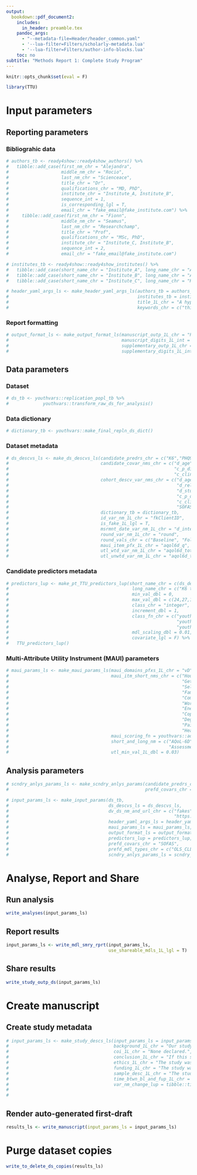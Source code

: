 ```yaml
---
output: 
  bookdown::pdf_document2:
    includes:
      in_header: preamble.tex
    pandoc_args: 
      - "--metadata-file=Header/header_common.yaml"
      - '--lua-filter=Filters/scholarly-metadata.lua'
      - '--lua-filter=Filters/author-info-blocks.lua'
    toc: no
subtitle: "Methods Report 1: Complete Study Program"
---
```

<!-- This is a template that you can adapt to use the reporting workflow tools of the TTU package. You should review the vignettes at https://ready4-dev.github.io/TTU/index.html to better understand each step. -->

<!---Do not modify this block. The code blocks in this document are not to be run when knitting this document.--->
```r
knitr::opts_chunk$set(eval = F)
```
\blandscape
<!---BLOCK_LANDSCAPE_START--->

```r
library(TTU)
```

# Input parameters

## Reporting parameters

### Bibliograhic data
<!-- Un-comment and edit the code chunk below with details on your authorship team. -->
```r
# authors_tb <- ready4show::ready4show_authors() %>%
#   tibble::add_case(first_nm_chr = "Alejandra",
#                    middle_nm_chr = "Rocio",
#                    last_nm_chr = "Scienceace",
#                    title_chr = "Dr",
#                    qualifications_chr = "MD, PhD",
#                    institute_chr = "Institute_A, Institute_B",
#                    sequence_int = 1,
#                    is_corresponding_lgl = T,
#                    email_chr = "fake_email@fake_institute.com") %>%
#     tibble::add_case(first_nm_chr = "Fionn",
#                    middle_nm_chr = "Seamus",
#                    last_nm_chr = "Researchchamp",
#                    title_chr = "Prof",
#                    qualifications_chr = "MSc, PhD",
#                    institute_chr = "Institute_C, Institute_B",
#                    sequence_int = 2,
#                    email_chr = "fake_email@fake_institute.com")
```
<!-- Un-comment and edit the code chunk below with details on your authorship team's institutes. The names supplied to the short_name_chr argument must correspond with values in the institute_chr column of the authors lookup table created in the previous step. -->
```r
# institutes_tb <- ready4show::ready4show_institutes() %>%
#   tibble::add_case(short_name_chr = "Institute_A", long_name_chr = "Awesome University, Shanghai") %>%
#   tibble::add_case(short_name_chr = "Institute_B", long_name_chr = "August Institution, London") %>%
#   tibble::add_case(short_name_chr = "Institute_C", long_name_chr = "Highly Ranked Uni, Montreal")
```
<!-- Un-comment and edit the code chunk below with details on the title and keywords for your study. -->
```r
# header_yaml_args_ls <- make_header_yaml_args_ls(authors_tb = authors_tb,
#                                                 institutes_tb = institutes_tb,
#                                                 title_1L_chr = "A hypothetical study using fake data for instructional purposes only",
#                                                 keywords_chr = c("this","is","a","replication","using","fake","data","do", "not","cite"))
```

### Report formatting
<!-- Un-comment and edit the code chunk below with details on the desired output formats for the scientific manuscript and supplementary reports and the number of digits of decimal extension that will be used when reporting numbers. -->
```r
# output_format_ls <- make_output_format_ls(manuscript_outp_1L_chr = "PDF",
#                                           manuscript_digits_1L_int = 2L,
#                                           supplementary_outp_1L_chr = "PDF",
#                                           supplementary_digits_1L_int = 2L)
```

## Data parameters

### Dataset
<!-- Un-comment and edit the code chunk below, replacing the fake dataset details with a command to read in your own data. -->
```r
# ds_tb <- youthvars::replication_popl_tb %>% 
#             youthvars::transform_raw_ds_for_analysis() 
```

### Data dictionary
<!-- Un-comment and edit the code chunk below, replacing the default data dictionary with with a command to read in or create a dictionary for your data. The data dictionary must be of the class ready4use_dictionary from the ready4use package. -->
```r
# dictionary_tb <- youthvars::make_final_repln_ds_dict()
```

### Dataset metadata
<!-- Un-comment and edit the code chunk below, to specify the relevant meta-data for your dataset. -->
```r
# ds_descvs_ls <- make_ds_descvs_ls(candidate_predrs_chr = c("K6","PHQ9"),
#                                   candidate_covar_nms_chr = c("d_age", "SOFAS",
#                                                               "c_p_diag_s",
#                                                               "c_clinical_staging_s"),
#                                   cohort_descv_var_nms_chr = c("d_age",
#                                                                "d_relation_s",
#                                                                "d_studying_working",
#                                                                "c_p_diag_s",
#                                                                "c_clinical_staging_s",
#                                                                "SOFAS"),
#                                   dictionary_tb = dictionary_tb, 
#                                   id_var_nm_1L_chr = "fkClientID", 
#                                   is_fake_1L_lgl = T,
#                                   msrmnt_date_var_nm_1L_chr = "d_interview_date",
#                                   round_var_nm_1L_chr = "round", 
#                                   round_vals_chr = c("Baseline", "Follow-up"),
#                                   maui_item_pfx_1L_chr = "aqol6d_q", 
#                                   utl_wtd_var_nm_1L_chr = "aqol6d_total_w", 
#                                   utl_unwtd_var_nm_1L_chr = "aqol6d_total_c")
```

### Candidate predictors metadata
<!-- Un-comment and edit the code chunk below, to specify additional detail on the candidate predictors (as well as any covariates that will be used in the final models) for your dataset. -->
```r
# predictors_lup <- make_pt_TTU_predictors_lup(short_name_chr = c(ds_descvs_ls$candidate_predrs_chr, "SOFAS"),
#                                               long_name_chr = c("K6 total score", "PHQ9 total score", "SOFAS total score"),
#                                               min_val_dbl = 0,
#                                               max_val_dbl = c(24,27,100),
#                                               class_chr = "integer",
#                                               increment_dbl = 1,
#                                               class_fn_chr = c("youthvars::youthvars_k6",
#                                                                "youthvars::youthvars_phq9",
#                                                                "youthvars::youthvars_sofas"),
#                                               mdl_scaling_dbl = 0.01,
#                                               covariate_lgl = F) %>%
#   TTU_predictors_lup()
```

### Multi-Attribute Utility Instrument (MAUI) parameters
<!-- Un-comment and edit the code chunk below, to specify relevant detail on the multi-attibute utility instrument being used in your study. You may need to write a function fto pass to the maui_scoring_fn argument if such a function does not already exist.-->
```r
# maui_params_ls <- make_maui_params_ls(maui_domains_pfxs_1L_chr = "vD",
#                                       maui_itm_short_nms_chr = c("Household tasks",
#                                                                  "Getting around","Morbility",
#                                                                  "Self care","Enjoy close rels",
#                                                                  "Family rels", 
#                                                                  "Community involvement", "Despair", 
#                                                                  "Worry", "Sad", "Agitated",
#                                                                  "Energy level","Control",
#                                                                  "Coping","Frequency of pain", 
#                                                                  "Degree of pain",
#                                                                  "Pain interference", "Vision",
#                                                                  "Hearing", "Communication"),
#                                       maui_scoring_fn = youthvars::add_adol6d_scores,
#                                       short_and_long_nm = c("AQoL-6D",
#                                                             "Assessment of Quality of Life - Six Dimension"),
#                                       utl_min_val_1L_dbl = 0.03)
```

## Analysis parameters
<!-- IF YOU PLAN SECONDARY ANALYSES, un-comment and edit the code chunk below as appropriate.-->
```r
# scndry_anlys_params_ls <- make_scndry_anlys_params(candidate_predrs_chr = c("SOFAS"),
#                                                    prefd_covars_chr = NA_character_)
```
<!-- Un-comment and edit the code chunk below to define the final input paramters list. Note, you will need to supply values relating to a dataverse that you control to the dv_ds_nm_and_url_chr argument, or else assign a NULL value to this argument. If you are not running a secondary analysis, omit the scndry_anlys_params_ls argument or set it to NULL. -->
```r
# input_params_ls <- make_input_params(ds_tb,
#                                      ds_descvs_ls = ds_descvs_ls,
#                                      dv_ds_nm_and_url_chr = c("fakes", 
#                                                               "https://doi.org/10.7910/DVN/D74QMP"), 
#                                      header_yaml_args_ls = header_yaml_args_ls,
#                                      maui_params_ls = maui_params_ls,
#                                      output_format_ls = output_format_ls,
#                                      predictors_lup = predictors_lup,
#                                      prefd_covars_chr = "SOFAS",
#                                      prefd_mdl_types_chr = c("OLS_CLL","GLM_GSN_LOG"),
#                                      scndry_anlys_params_ls = scndry_anlys_params_ls)
```

# Analyse, Report and Share

## Run analysis
```r
write_analyses(input_params_ls)
```

## Report results
```r
input_params_ls <- write_mdl_smry_rprt(input_params_ls,
                                       use_shareable_mdls_1L_lgl = T)
```

## Share results
```r
write_study_outp_ds(input_params_ls)
```

# Create manuscript

## Create study metadata
<!-- Un-comment and edit the code chunk below as appropriate. You will need to supply values relating to a dataverse you control to the dv_ds_nm_and_url_chr argument, or else assign a NULL value to this argument. -->
```r
# input_params_ls <- make_study_descs_ls(input_params_ls = input_params_ls,
#                                        background_1L_chr = "Our study is entirely fictional and has been created to illustrate TTU package functionality.",
#                                        coi_1L_chr = "None declared.",
#                                        conclusion_1L_chr = "If this study was real, the results would be interesting.",
#                                        ethics_1L_chr = "The study was reviewed and granted approval by Awesome University's Human Research Ethics Committee (1111111.1).",
#                                        funding_1L_chr = "The study was funded by Generous Benefactor.",
#                                        sample_desc_1L_chr = "The study sample is fake data that pretends to be young people aged 12 to 25 years who attended Australian primary care services for mental health related needs between November 2019 to August 2020.",
#                                        time_btwn_bl_and_fup_1L_chr = "three months",
#                                        var_nm_change_lup = tibble::tibble(old_nms_chr = c("PHQ9","GAD7"),
#                                                                           new_nms_chr = c("PHQ-9",
#                                                                                           "GAD-7")))
```

## Render auto-generated first-draft
<!-- Note, if you are not planning on developing the auto-generated scientific summary further with a view to future publication, you can add write_to_dv_1L_lgl = T to the following call, which will save the auto-generated manuscript to your dataverse dataset. -->
```r
results_ls <- write_manuscript(input_params_ls = input_params_ls)
```

# Purge dataset copies
```r
write_to_delete_ds_copies(results_ls)
```

\elandscape
<!---BLOCK_LANDSCAPE_STOP--->
